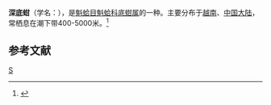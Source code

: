 {{Speciesbox
| taxon = Bentharaca asperula
| binomial_authority = (Dall)
}}
'''深底蚶'''（学名：''{{lang|la|Bentharaca asperula}}''），是[[魁蛤目|魁蛤目]][[魁蛤科|魁蛤科]][[底蚶属|底蚶属]]的一种。主要分布于[[越南|越南]]、[[中国大陆|中国大陆]]，常栖息在潮下带400-5000米。<ref>{{cite web|url=http://shell.sinica.edu.tw/chinese/shellbase_detail.php?science_no=3593|title=国际贝库：深底蚶|publisher=台湾贝类资料库|accessdate=2009-08-11|archive-date=2016-03-04|archive-url=https://web.archive.org/web/20160304104802/http://shell.sinica.edu.tw/chinese/shellbase_detail.php?science_no=3593|dead-url=no}}</ref>

== 参考文献 ==
{{reflist}}
{{Taxonbar|from=Q5039664}}

[[Category:底蚶属|S]]